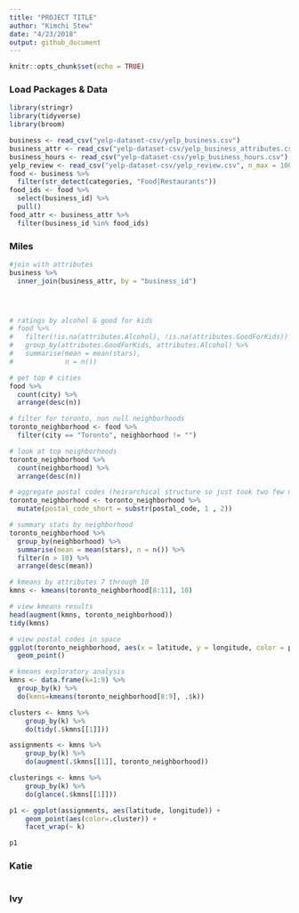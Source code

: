 ```yaml
---
title: "PROJECT TITLE"
author: "Kimchi Stew"
date: "4/23/2018"
output: github_document
---
```


```r
knitr::opts_chunk$set(echo = TRUE)
```

### Load Packages & Data

```r
library(stringr)
library(tidyverse)
library(broom)

business <- read_csv("yelp-dataset-csv/yelp_business.csv")
business_attr <- read_csv("yelp-dataset-csv/yelp_business_attributes.csv")
business_hours <- read_csv("yelp-dataset-csv/yelp_business_hours.csv")
yelp_review <- read_csv("yelp-dataset-csv/yelp_review.csv", n_max = 10000)
food <- business %>% 
  filter(str_detect(categories, "Food|Restaurants"))
food_ids <- food %>% 
  select(business_id) %>% 
  pull()
food_attr <- business_attr %>% 
  filter(business_id %in% food_ids)
```

### Miles

```r

#join with attributes
business %>%
  inner_join(business_attr, by = "business_id")




# ratings by alcohol & good for kids
# food %>% 
#   filter(!is.na(attributes.Alcohol), !is.na(attributes.GoodForKids)) %>% 
#   group_by(attributes.GoodForKids, attributes.Alcohol) %>% 
#   summarise(mean = mean(stars),
#             n = n())

# get top # cities
food %>% 
  count(city) %>% 
  arrange(desc(n))

# filter for toronto, non null neighborhoods
toronto_neighborhood <- food %>% 
  filter(city == "Toronto", neighborhood != "")

# look at top neighborhoods
toronto_neighborhood %>%
  count(neighborhood) %>% 
  arrange(desc(n))

# aggregate postal codes (heirarchical structure so just took two few numbers)
toronto_neighborhood <- toronto_neighborhood %>%
  mutate(postal_code_short = substr(postal_code, 1 , 2))

# summary stats by neighborhood
toronto_neighborhood %>% 
  group_by(neighborhood) %>% 
  summarise(mean = mean(stars), n = n()) %>% 
  filter(n > 10) %>% 
  arrange(desc(mean))

# kmeans by attributes 7 through 10
kmns <- kmeans(toronto_neighborhood[8:11], 10)

# view kmeans results
head(augment(kmns, toronto_neighborhood))
tidy(kmns)

# view postal codes in space
ggplot(toronto_neighborhood, aes(x = latitude, y = longitude, color = postal_code_short)) +
  geom_point()

```


```r
# kmeans exploratory analysis
kmns <- data.frame(k=1:9) %>% 
  group_by(k) %>% 
  do(kmns=kmeans(toronto_neighborhood[8:9], .$k))

clusters <- kmns %>%
    group_by(k) %>%
    do(tidy(.$kmns[[1]]))

assignments <- kmns %>%
    group_by(k) %>%
    do(augment(.$kmns[[1]], toronto_neighborhood))

clusterings <- kmns %>%
    group_by(k) %>%
    do(glance(.$kmns[[1]]))

p1 <- ggplot(assignments, aes(latitude, longitude)) +
    geom_point(aes(color=.cluster)) +
    facet_wrap(~ k)

p1
```
### Katie

```r

```


### Ivy

```r

```




